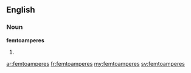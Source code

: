 ==English==

===Noun===
'''femtoamperes'''

# {{plural of|[[femtoampere]]}}

[[ar:femtoamperes]]
[[fr:femtoamperes]]
[[my:femtoamperes]]
[[sv:femtoamperes]]